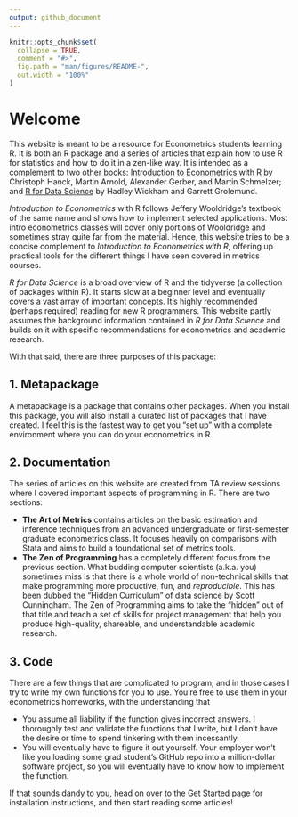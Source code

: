 ```yaml
---
output: github_document
---
```


<!-- index.md is generated from index.Rmd. Please edit that file -->

```r
knitr::opts_chunk$set(
  collapse = TRUE,
  comment = "#>",
  fig.path = "man/figures/README-",
  out.width = "100%"
)
```

# Welcome

This website is meant to be a resource for Econometrics students learning R. It is both an R package and a series of articles that explain how to use R for statistics and how to do it in a zen-like way. It is intended as a complement to two other books: [Introduction to Econometrics with R](https://www.econometrics-with-r.org/) by Christoph Hanck, Martin Arnold, Alexander Gerber, and Martin Schmelzer; and [R for Data Science](https://r4ds.had.co.nz/) by Hadley Wickham and Garrett Grolemund.

_Introduction to Econometrics_ with R follows Jeffery Wooldridge's textbook of the same name and shows how to implement selected applications. Most intro econometrics classes will cover only portions of Wooldridge and sometimes stray quite far from the material. Hence, this website tries to be a concise complement to _Introduction to Econometrics with R_, offering up practical tools for the different things I have seen covered in metrics courses.

_R for Data Science_ is a broad overview of R and the tidyverse (a collection of packages within R). It starts slow at a beginner level and eventually covers a vast array of important concepts. It's highly recommended (perhaps required) reading for new R programmers. This website partly assumes the background information contained in _R for Data Science_ and builds on it with specific recommendations for econometrics and academic research.

With that said, there are three purposes of this package:

## 1. Metapackage

A metapackage is a package that contains other packages. When you install this package, you will also install a curated list of packages that I have created. I feel this is the fastest way to get you "set up" with a complete environment where you can do your econometrics in R.

## 2. Documentation

The series of articles on this website are created from TA review sessions where I covered important aspects of programming in R. There are two sections:

* **The Art of Metrics** contains articles on the basic estimation and inference techniques from an advanced undergraduate or first-semester graduate econometrics class. It focuses heavily on comparisons with Stata and aims to build a foundational set of metrics tools.
* **The Zen of Programming** has a completely different focus from the previous section. What budding computer scientists (a.k.a. you) sometimes miss is that there is a whole world of non-technical skills that make programming more productive, fun, and _reproducible_. This has been dubbed the "Hidden Curriculum" of data science by Scott Cunningham. The Zen of Programming aims to take the "hidden" out of that title and teach a set of skills for project management that help you produce high-quality, shareable, and understandable academic research.

## 3. Code

There are a few things that are complicated to program, and in those cases I try to write my own functions for you to use. You're free to use them in your econometrics homeworks, with the understanding that

* You assume all liability if the function gives incorrect answers. I thoroughly test and validate the functions that I write, but I don't have the desire or time to spend tinkering with them incessantly.
* You will eventually have to figure it out yourself. Your employer won't like you loading some grad student's GitHub repo into a million-dollar software project, so you will eventually have to know how to implement the function.

If that sounds dandy to you, head on over to the [Get Started](articles/metrics-in-r.html) page for installation instructions, and then start reading some articles!
